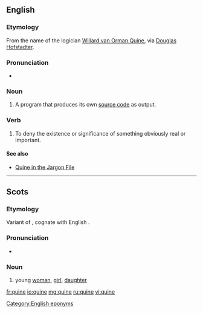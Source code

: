 ==English==
{{wikipedia}}

===Etymology===
From the name of the logician [[w:Willard Van Orman Quine|Willard van Orman Quine]], via [[w:Douglas Hofstadter|Douglas Hofstadter]].

===Pronunciation===
* {{a|US}}

===Noun===
{{en-noun}}

# {{context|computing|lang=en}} A program that produces its own [[source code]] as output.

===Verb===
{{en-verb|quin|es}}

# {{context|philosophy|lang=en}} To deny the existence or significance of something obviously real or important.

====See also====
* [http://www.catb.org/jargon/html/Q/quine.html Quine in the Jargon File]

[[Category:English eponyms]]

----

==Scots==

===Etymology===
Variant of {{term|quean|lang=sco}}, cognate with English {{term|queen|lang=en}}.

===Pronunciation===
* {{IPA|/kwəin/|lang=sco}}

===Noun===
{{sco-noun}}

# {{context|Doric|lang=sco}} young [[woman]], [[girl]], [[daughter]]

[[fr:quine]]
[[io:quine]]
[[mg:quine]]
[[ru:quine]]
[[vi:quine]]